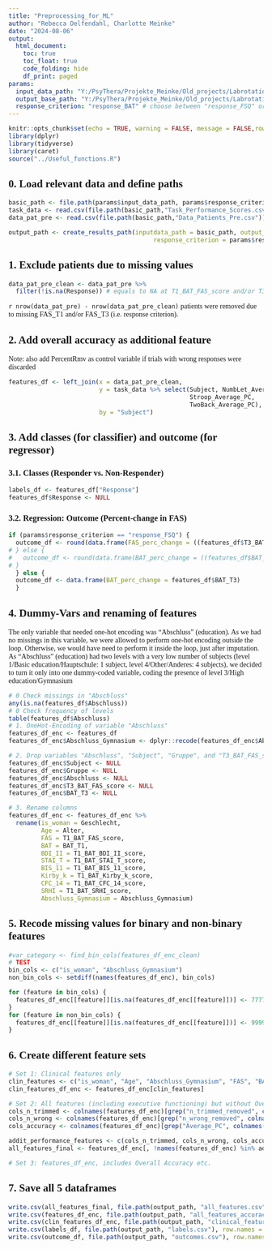 ---
title: "Preprocessing_for_ML"
author: "Rebecca Delfendahl, Charlotte Meinke"
date: "2024-08-06"
output:
  html_document:
    toc: true
    toc_float: true
    code_folding: hide
    df_print: paged
params:
  input_data_path: "Y:/PsyThera/Projekte_Meinke/Old_projects/Labrotation_Rebecca/0_Datapreparation/RT_trimmed_RT_wrong_removed/BIS/outliers-removed"
  output_base_path: "Y:/PsyThera/Projekte_Meinke/Old_projects/Labrotation_Rebecca/2_Machine_learning/Feature_Label_Dataframes"
  response_criterion: "response_BAT" # choose between "response_FSQ" or "response_BAT"
---
<style type="text/css">
.main-container { /* Adjust main blocks */
  max-width: 100% !important;
  margin: auto;
}

body {
  font-family: "Georgia", serif !important; /* Set the font for the entire document */
}

.tocify { /* Adjust table of contents */
  max-width: 100% !important;
}
</style>

```{r R Setup, include = FALSE}
knitr::opts_chunk$set(echo = TRUE, warning = FALSE, message = FALSE,rows.print = 6, cols.min.print = 3)
library(dplyr)
library(tidyverse)
library(caret)
source("../Useful_functions.R")
```

## 0. Load relevant data and define paths

```{r}
basic_path <- file.path(params$input_data_path, params$response_criterion)
task_data <- read.csv(file.path(basic_path,"Task_Performance_Scores.csv")) # contains overall accuracy
data_pat_pre <- read.csv(file.path(basic_path,"Data_Patients_Pre.csv"))

output_path <- create_results_path(inputdata_path = basic_path, output_mainpath = params$output_base_path,
                                        response_criterion = params$response_criterion)
```

## 1. Exclude patients due to missing values

```{r}
data_pat_pre_clean <- data_pat_pre %>%
  filter(!is.na(Response)) # equals to NA at T1_BAT_FAS_score and/or T3_BAT_FAS_score
```
`r nrow(data_pat_pre) - nrow(data_pat_pre_clean)` patients were removed due to missing FAS_T1 and/or FAS_T3 (i.e. response criterion).

## 2. Add overall accuracy as additional feature
Note: also add PercentRmv as control variable if trials with wrong responses were discarded

```{r}
features_df <- left_join(x = data_pat_pre_clean,
                         y = task_data %>% select(Subject, NumbLet_Average_PC,
                                                  Stroop_Average_PC,
                                                  TwoBack_Average_PC),
                         by = "Subject")
```

## 3. Add classes (for classifier) and outcome (for regressor)

### 3.1. Classes (Responder vs. Non-Responder)
```{r Save labels in separate dataframe}
labels_df <- features_df["Response"]
features_df$Response <- NULL
```

### 3.2. Regression: Outcome (Percent-change in FAS)
```{r}
if (params$response_criterion == "response_FSQ") {
  outcome_df <- round(data.frame(FAS_perc_change = ((features_df$T3_BAT_FAS_score - features_df$T1_BAT_FAS_score) / features_df$T1_BAT_FAS_score) * 100) * (-1),2)
# } else {
#   outcome_df <- round(data.frame(BAT_perc_change = ((features_df$BAT_T3 - features_df$BAT_T1) / features_df$BAT_T1) * 100), 2) # 2 cases in which BAT_T1=0 and BAT_perc_change thus Inf
# }
  } else {
  outcome_df <- data.frame(BAT_perc_change = features_df$BAT_T3)
  }
```

## 4. Dummy-Vars and renaming of features
The only variable that needed one-hot encoding was "Abschluss" (education). As we had no missings in this variable, we were allowed to perform one-hot encoding outside the loop. Otherwise, we would have need to perform it inside the loop, just after imputation. 
As "Abschluss" (education) had two levels with a very low number of subjects (level 1/Basic education/Hauptschule: 1 subject, level 4/Other/Anderes: 4 subjects), we decided to turn it only into one dummy-coded variable, coding the presence of level 3/High education/Gymnasium 
```{r Prepare for ML}
# 0 Check missings in "Abschluss"
any(is.na(features_df$Abschluss))
# 0 Check frequency of levels
table(features_df$Abschluss)
# 1. OneHot-Encoding of variable "Abschluss"
features_df_enc <- features_df
features_df_enc$Abschluss_Gymnasium <- dplyr::recode(features_df_enc$Abschluss, "1" = 0, "2" = 0, "3" = 1, "4" = 1)

# 2. Drop variables "Abschluss", "Subject", "Gruppe", and "T3_BAT_FAS_score" and "BAT_T3_score"
features_df_enc$Subject <- NULL
features_df_enc$Gruppe <- NULL
features_df_enc$Abschluss <- NULL
features_df_enc$T3_BAT_FAS_score <- NULL
features_df_enc$BAT_T3 <- NULL

# 3. Rename columns
features_df_enc <- features_df_enc %>%
  rename(is_woman = Geschlecht,
         Age = Alter,
         FAS = T1_BAT_FAS_score,
         BAT = BAT_T1,
         BDI_II = T1_BAT_BDI_II_score,
         STAI_T = T1_BAT_STAI_T_score,
         BIS_11 = T1_BAT_BIS_11_score,
         Kirby_k = T1_BAT_Kirby_k_score,
         CFC_14 = T1_BAT_CFC_14_score,
         SRHI = T1_BAT_SRHI_score,
         Abschluss_Gymnasium = Abschluss_Gymnasium)
```

## 5. Recode missing values for binary and non-binary features

```{r Missing values}
#var_category <- find_bin_cols(features_df_enc_clean)
# TEST
bin_cols <- c("is_woman", "Abschluss_Gymnasium")
non_bin_cols <- setdiff(names(features_df_enc), bin_cols) 

for (feature in bin_cols) {
  features_df_enc[[feature]][is.na(features_df_enc[[feature]])] <- 77777
}
for (feature in non_bin_cols) {
  features_df_enc[[feature]][is.na(features_df_enc[[feature]])] <- 99999
}
```

## 6. Create different feature sets

```{r Reduced feature dataframe}
# Set 1: Clinical features only
clin_features <- c("is_woman", "Age", "Abschluss_Gymnasium", "FAS", "BAT", "BDI_II", "STAI_T", "BIS_11", "Kirby_k", "CFC_14", "SRHI")
clin_features_df_enc <- features_df_enc[clin_features]

# Set 2: All features (including executive functioning) but without Overall Accuracy etc.
cols_n_trimmed <- colnames(features_df_enc)[grep("n_trimmed_removed", colnames(features_df_enc))]
cols_n_wrong <- colnames(features_df_enc)[grep("n_wrong_removed", colnames(features_df_enc))]
cols_accuracy <- colnames(features_df_enc)[grep("Average_PC", colnames(features_df_enc))]

addit_performance_features <- c(cols_n_trimmed, cols_n_wrong, cols_accuracy)
all_features_final <- features_df_enc[, !names(features_df_enc) %in% addit_performance_features]

# Set 3: features_df_enc, includes Overall Accuracy etc.
```

## 7. Save all 5 dataframes

```{r Save dataframes, warning=FALSE}
write.csv(all_features_final, file.path(output_path, "all_features.csv"), row.names = FALSE)
write.csv(features_df_enc, file.path(output_path, "all_features_accuracy.csv"), row.names = FALSE)
write.csv(clin_features_df_enc, file.path(output_path, "clinical_features_only.csv"), row.names = FALSE)
write.csv(labels_df, file.path(output_path, "labels.csv"), row.names = FALSE)
write.csv(outcome_df, file.path(output_path, "outcomes.csv"), row.names = FALSE)
```
